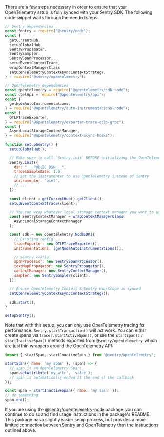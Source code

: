There are a few steps necessary in order to ensure that your OpenTelemetry setup is fully synced with your Sentry SDK. The following code snippet walks through the needed steps.

<SignInNote />

```js
// Sentry dependencies
const Sentry = require("@sentry/node");
const {
  getCurrentHub,
  setupGlobalHub,
  SentryPropagator,
  SentrySampler,
  SentrySpanProcessor,
  setupEventContextTrace,
  wrapContextManagerClass,
  setOpenTelemetryContextAsyncContextStrategy,
} = require("@sentry/opentelemetry");

// OpenTelemetry dependencies
const opentelemetry = require("@opentelemetry/sdk-node");
const otelApi = require("@opentelemetry/api");
const {
  getNodeAutoInstrumentations,
} = require("@opentelemetry/auto-instrumentations-node");
const {
  OTLPTraceExporter,
} = require("@opentelemetry/exporter-trace-otlp-grpc");
const {
  AsyncLocalStorageContextManager,
} = require("@opentelemetry/context-async-hooks");

function setupSentry() {
  setupGlobalHub();

  // Make sure to call `Sentry.init` BEFORE initializing the OpenTelemetry SDK
  Sentry.init({
    dsn: "___PUBLIC_DSN___",
    tracesSampleRate: 1.0,
    // set the instrumenter to use OpenTelemetry instead of Sentry
    instrumenter: "otel",
    // ...
  });

  const client = getCurrentHub().getClient();
  setupEventContextTrace(client);

  // You can wrap whatever local storage context manager you want to use
  const SentryContextManager = wrapContextManagerClass(
    AsyncLocalStorageContextManager
  );

  const sdk = new opentelemetry.NodeSDK({
    // Existing config
    traceExporter: new OTLPTraceExporter(),
    instrumentations: [getNodeAutoInstrumentations()],

    // Sentry config
    spanProcessor: new SentrySpanProcessor(),
    textMapPropagator: new SentryPropagator(),
    contextManager: new SentryContextManager(),
    sampler: new SentrySampler(client),
  });

  // Ensure OpenTelemetry Context & Sentry Hub/Scope is synced
  setOpenTelemetryContextAsyncContextStrategy();

  sdk.start();
}

setupSentry();
```

Note that with this setup, you can _only_ use OpenTelemetry tracing for performance. `Sentry.startTransaction()` will _not_ work.
You can either create spans via `tracer.startActiveSpan()`, 
or use the `startSpan()` / `startInactiveSpan()` methods exported from `@sentry/opentelemetry`,
which are just thin wrappers around the OpenTelemetry API:

```js
import { startSpan, startInactiveSpan } from '@sentry/opentelemetry';

startSpan({ name: 'my span' }, (span) => {
  // span is an OpenTelemetry Span!
  span.setAttribute('my_attr', 'value');
  // span is automatically ended at the end of the callback
});

const span = startInactiveSpan({ name: 'my span' });
// do something
span.end();
```


<Note>
  If you are using the <a href="https://www.npmjs.com/package/@sentry/opentelemetry-node" target="_blank" rel="noopener">@sentry/opentelemetry-node</a> package, you can continue to do so and find usage instructions in the package's README. This package has a slightly easier setup process, but provides a more limited connection between Sentry and OpenTelemetry than the instructions outlined above.
</Note>